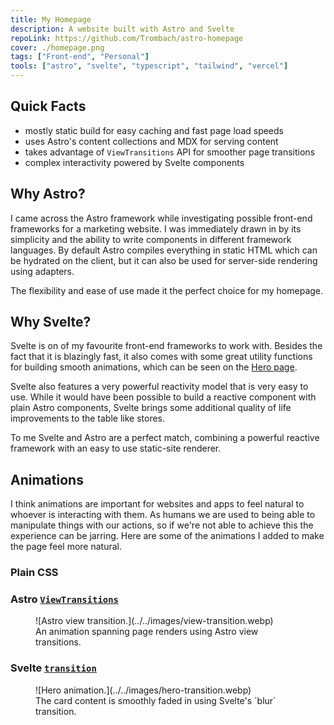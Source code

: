 ```yaml
---
title: My Homepage
description: A website built with Astro and Svelte
repoLink: https://github.com/Trombach/astro-homepage
cover: ./homepage.png
tags: ["Front-end", "Personal"]
tools: ["astro", "svelte", "typescript", "tailwind", "vercel"]
---
```



## Quick Facts

- mostly static build for easy caching and fast page load speeds
- uses Astro's content collections and MDX for serving content
- takes advantage of `ViewTransitions` API for smoother page transitions
- complex interactivity powered by Svelte components

## Why Astro?

I came across the Astro framework while investigating possible front-end frameworks for a marketing website. I was
immediately drawn in by its simplicity and the ability to write components in different framework languages. By default
Astro compiles everything in static HTML which can be hydrated on the client, but it can also be used for server-side
rendering using adapters.

The flexibility and ease of use made it the perfect choice for my homepage.

## Why Svelte?

Svelte is on of my favourite front-end frameworks to work with. Besides the fact that it is blazingly fast, it also
comes with some great utility functions for building smooth animations, which can be seen on the <a href="/">Hero
page</a>.

Svelte also features a very powerful reactivity model that is very easy to use. While it would have been possible to
build a reactive component with plain Astro components, Svelte brings some additional quality of life improvements to
the table like stores. 

To me Svelte and Astro are a perfect match, combining a powerful reactive framework with an easy to use static-site
renderer.

## Animations

I think animations are important for websites and apps to feel natural to whoever is interacting with them. As humans we
are used to being able to manipulate things with our actions, so if we're not able to achieve this the experience can be
jarring. Here are some of the animations I added to make the page feel more natural.

### Plain CSS

### Astro [`ViewTransitions`](https://docs.astro.build/en/guides/view-transitions/)

<figure>
  ![Astro view transition.](../../images/view-transition.webp)
  <figcaption>An animation spanning page renders using Astro view transitions.</figcaption>
</figure>

### Svelte [`transition`](https://svelte.dev/docs/svelte-transition)

<figure>
  ![Hero animation.](../../images/hero-transition.webp)
  <figcaption>The card content is smoothly faded in using Svelte's `blur` transition.</figcaption>
</figure>